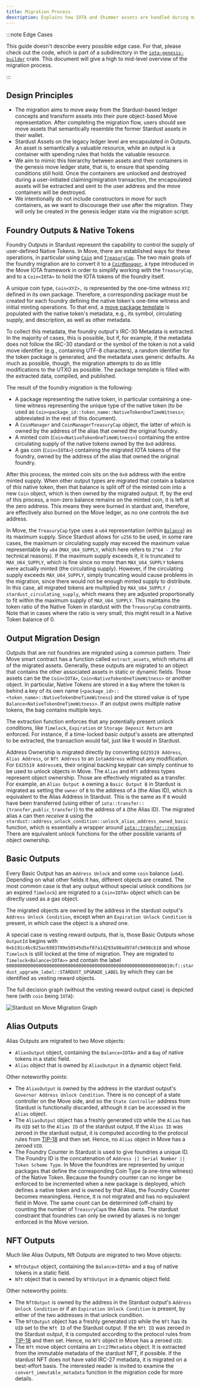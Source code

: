 ```yaml
---
title: Migration Process
description: Explains how IOTA and Shimmer assets are handled during migration
---
```


:::note Edge Cases

This guide doesn't describe every possible edge case. For that, please check out the code, which
is part of a subdirectory in the
[`iota-genesis-builder`](https://github.com/iotaledger/iota/tree/develop/crates/iota-genesis-builder/src/stardust)
crate. This document will give a high to mid-level overview of the migration process.

:::

## Design Principles

- The migration aims to move away from the Stardust-based ledger concepts and transform assets into their pure
object-based Move representation. After completing the migration flow, users should see move assets that semantically
resemble the former Stardust assets in their wallet.
- Stardust Assets on the legacy ledger level are encapsulated in Outputs. An asset is semantically a valuable resource,
while an output is a container with spending rules that holds the valuable resource.
- We aim to mimic this hierarchy between assets and their containers in the genesis move ledger state, that is, to
ensure that spending conditions still hold. Once the containers are unlocked and destroyed during a user-initiated
claiming/migration transaction, the encapsulated assets will be extracted and sent to the user address and the move
containers will be destroyed.
- We intentionally do not include constructors in move for such containers, as we want to discourage their use after the
migration. They will only be created in the genesis ledger state via the migration script.

## Foundry Outputs & Native Tokens

Foundry Outputs in Stardust represent the capability to control the supply of user-defined Native Tokens. In Move, there
are established ways for these operations, in particular using
[`Coin`](../../references/framework/iota-framework/coin.mdx#resource-coin) and
[`TreasuryCap`](../../references/framework/iota-framework/coin.mdx#resource-treasurycap). The two main goals of the
foundry migration are to convert it to a [`CoinManager`](../../references/framework/iota-framework/coin_manager.mdx),
a type introduced in the Move IOTA framework in order to simplify working with the `TreasuryCap`, and to a `Coin<IOTA>`
to hold the IOTA tokens of the foundry itself.

A unique coin type, `Coin<XYZ>,` is represented by the one-time witness `XYZ` defined in its own package. Therefore, a
corresponding package must be created for each foundry defining the native token's one-time witness and initial minting
operations. To that end, a
[move package template](https://github.com/iotaledger/iota/tree/develop/crates/iota-genesis-builder/src/stardust/native_token/package_template/sources/native_token_template.move)
is populated with the native token's metadata, e.g., its symbol, circulating supply, and description, as well as other
metadata.

To collect this metadata, the foundry output's IRC-30 Metadata is extracted. In the majority of cases, this is possible,
but if, for example, if the metadata does not follow the IRC-30 standard or the symbol of the token is not a valid move
identifier (e.g., containing UTF-8 characters), a random identifier for the token package is generated, and the metadata
uses generic defaults. As much as possible, though, the migration attempts to do as little modifications to the UTXO as
possible. The package template is filled with the extracted data, compiled, and published.

The result of the foundry migration is the following:

- A package representing the native token, in particular containing a one-time witness representing the unique type of
the native token (to be used as `Coin<package_id::token_name::NativeTokenOneTimeWitness>`; abbreviated in the rest of
this document).
- A `CoinManager` and `CoinManagerTreasuryCap` object, the latter of which is owned by the address of the alias that
owned the original foundry.
- A minted coin (`Coin<NativeTokenOneTimeWitness>`) containing the entire circulating supply of the native tokens owned
by the `0x0` address.
- A gas coin (`Coin<IOTA>`) containing the migrated IOTA tokens of the foundry, owned by the address of the alias that
owned the original foundry.

After this process, the minted coin sits on the `0x0` address with the entire minted supply. When other output types are
migrated that contain a balance of _this_ native token, then that balance is split off of the minted coin into a new
`Coin` object, which is then owned by the migrated output. If, by the end of this process, a non-zero balance remains on
the minted coin, it is left at the zero address. This means they were burned in stardust and, therefore, are effectively
also burned on the Move ledger, as no one controls the `0x0` address.

In Move, the `TreasuryCap` type uses a `u64` representation (within
[`Balance`](../../references/framework/iota-framework/balance.mdx#struct-balance)) as its maximum supply. Since
Stardust allows for `u256` to be used, in some rare cases, the maximum or circulating supply may exceed the maximum
value representable by `u64` (`MAX_U64_SUPPLY`, which here refers to `2^64 - 2` for technical reasons). If the maximum
supply exceeds it, it is truncated to `MAX_U64_SUPPLY`, which is fine since no more than `MAX_U64_SUPPLY` tokens were
actually minted (the circulating supply). However, if the circulating supply exceeds `MAX_U64_SUPPLY`, simply truncating
would cause problems in the migration, since there would not be enough minted supply to distribute. In this case, all
migrated tokens are multiplied by `MAX_U64_SUPPLY / stardust_circulating_supply`, which means they are adjusted
proportionally to fit within the maximum supply of `MAX_U64_SUPPLY`. This maintains the token ratio of the Native Token
in stardust with the `TreasuryCap` constraints. Note that in cases where the ratio is very small, this might result in a
Native Token balance of 0.

## Output Migration Design

Outputs that are not foundries are migrated using a common pattern. Their Move smart contract has a function called
`extract_assets`, which returns all of the migrated assets. Generally, these outputs are migrated to an object that
contains the other associated assets in static or dynamic fields. Those assets can be the `Coin<IOTA>`,
`Coin<NativeTokenOneTimeWitness>` or another object. In particular, Native Tokens are stored in a `Bag` where the token
is behind a key of its own name (`<package_id>::<token_name>::NativeTokenOneTimeWitness`) and the stored value is of
type `Balance<NativeTokenOneTimeWitness>`. If an output owns multiple native tokens, the bag contains multiple keys.

The extraction function enforces that any potentially present unlock conditions, like `Timelock`, `Expiration` or
`Storage Deposit Return` are enforced. For instance, if a time-locked basic output's assets are attempted to be
extracted, the transaction would fail, just like it would in Stardust.

Address Ownership is migrated directly by converting `Ed25519 Address`, `Alias Address`, or `Nft Address` to an
`IotaAddress` without any modification. For `Ed25519 Address`es, their original backing keypair can simply continue to
be used to unlock objects in Move. The `Alias` and `Nft` address types represent object ownership. Those are effectively
migrated as a transfer. For example, an `Alias Output A` owning a `Basic Output B` in Stardust is migrated as setting
the `owner` of `B` to the address of `A` (the Alias ID), which is equivalent to the Alias Address in Stardust. This is
the same as if `B` would have been transferred (using either of `iota::transfer::{transfer,public_transfer}`) to the
address of `A` (the Alias ID). The migrated alias `A` can then _receive_ `B` using the
`stardust::address_unlock_condition::unlock_alias_address_owned_basic` function, which is essentially a wrapper around
[`iota::transfer::receive`](../../references/framework/iota-framework/transfer.mdx#function-receive). There are
equivalent unlock functions for the other possible variants of object ownership.

## Basic Outputs

Every Basic Output has an `Address Unlock` and some `coin` balance (`u64`). Depending on what other fields it has,
different objects are created. The most common case is that any output without special unlock conditions (or an expired
`Timelock`) are migrated to a `Coin<IOTA>` object which can be directly used as a gas object.

The migrated objects are owned by the address in the stardust output's `Address Unlock Condition`, except when an
`Expiration Unlock Condition` is present, in which case the object is a _shared_ one.

A special case is vesting reward outputs, that is, those Basic Outputs whose `OutputId` begins with
`0xb191c4bc825ac6983789e50545d5ef07a1d293a98ad974fc9498cb18` and whose `Timelock` is still locked at the time of
migration. They are migrated to `Timelock<Balance<IOTA>>` and contain the label
`00000000000000000000000000000000000000000000000000000000000010cf::stardust_upgrade_label::STARDUST_UPGRADE_LABEL` by
which they can be identified as vesting reward objects.

The full decision graph (without the vesting reward output case) is depicted here (with `coin` being `IOTA`):

![Stardust on Move Migration Graph](/img/guides/developer/advanced/stardust-on-move/stardust-on-move-migration-graph.svg)

## Alias Outputs

Alias Outputs are migrated to two Move objects:

- `AliasOutput` object, containing the `Balance<IOTA>` and a `Bag` of native tokens in a static field.
- `Alias` object that is owned by `AliasOutput` in a dynamic object field.

Other noteworthy points:

- The `AliasOutput` is owned by the address in the stardust output's `Governor Address Unlock Condition`. There is no
concept of a state controller on the Move side, and so the `State Controller` address from Stardust is functionally
discarded, although it can be accessed in the `Alias` object.
- The `AliasOutput` object has a freshly generated `UID` while the `Alias` has its `UID` set to the `Alias ID` of the
stardust output. If the `Alias ID` was zeroed in the stardust output, it is computed according to the protocol rules
from [TIP-18](https://wiki.iota.org/tips/tips/TIP-0018/) and then set. Hence, no `Alias` object in Move has a zeroed
`UID`.
- The Foundry Counter in Stardust is used to give foundries a unique ID. The Foundry ID is the concatenation of
`Address || Serial Number || Token Scheme Type`. In Move the foundries are represented by unique packages that define
the corresponding Coin Type (a one-time witness) of the Native Token. Because the foundry counter can no longer be
enforced to be incremented when a new package is deployed, which defines a native token and is owned by that Alias,
the Foundry Counter becomes meaningless. Hence, it is not migrated and has no equivalent field in Move. The same count
can be determined (off-chain) by counting the number of `TreasuryCap`s the Alias owns. The stardust constraint that
foundries can only be owned by aliases is no longer enforced in the Move version.

## NFT Outputs

Much like Alias Outputs, Nft Outputs are migrated to two Move objects:

- `NftOutput` object, containing the `Balance<IOTA>` and a `Bag` of native tokens in a static field.
- `Nft` object that is owned by `NftOutput` in a dynamic object field.

Other noteworthy points:

- The `NftOutput` is owned by the address in the Stardust output's `Address Unlock Condition` or if an
`Expiration Unlock Condition` is present, by either of the two addresses in that unlock condition.
- The `NftOutput` object has a freshly generated `UID` while the `Nft` has its `UID` set to the `Nft ID` of the Stardust
output. If the `Nft ID` was zeroed in the Stardust output, it is computed according to the protocol rules from
[TIP-18](https://wiki.iota.org/tips/tips/TIP-0018/) and then set. Hence, no `Nft` object in Move has a zeroed `UID`.
- The `Nft` move object contains an `Irc27Metadata` object. It is extracted from the immutable metadata of the stardust
NFT, if possible. If the stardust NFT does not have valid IRC-27 metadata, it is migrated on a best-effort basis. The
interested reader is invited to examine the `convert_immutable_metadata` function in the migration code for more
details.
